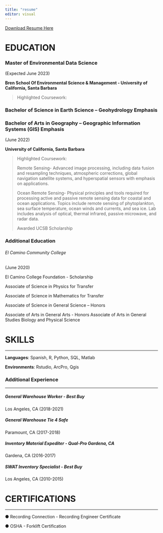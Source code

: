 ```yaml
---
title: "resume"
editor: visual
---
```


[[Download Resume Here](~/Documents/MEDS/romero61.github.io/romero_resume.docx)]{style="color: red"}

# EDUCATION

### **Master of Environmental Data Science**

(Expected June 2023)

**Bren School Of Environmental Science & Management - University of California, Santa Barbara**

> Highlighted Coursework:

### **Bachelor of Science in Earth Science -- Geohydrology Emphasis**

### **Bachelor of Arts in Geography -- Geographic Information Systems (GIS) Emphasis**

(June 2022)

**University of California, Santa Barbara**

> Highlighted Coursework:
>
> Remote Sensing- Advanced image processing, including data fusion and resampling techniques, atmospheric corrections, global navigation satellite systems, and hyperspatial sensors with emphasis on applications.
>
> Ocean Remote Sensing- Physical principles and tools required for processing active and passive remote sensing data for coastal and ocean applications. Topics include remote sensing of phytoplankton, sea surface temperature, ocean winds and currents, and sea ice. Lab includes analysis of optical, thermal infrared, passive microwave, and radar data.
>
> Awarded UCSB Scholarship

### Additional Education

###### El Camino Community College

(June 2020)

El Camino College Foundation - Scholarship

Associate of Science in Physics for Transfer

Associate of Science in Mathematics for Transfer

Associate of Science in General Science -- Honors

Associate of Arts in General Arts - Honors Associate of Arts in General Studies Biology and Physical Science

# SKILLS

------------------------------------------------------------------------

**Languages**: Spanish, R, Python, SQL, Matlab

**Environments**: Rstudio, ArcPro, Qgis

### Additional Experience

------------------------------------------------------------------------

##### General Warehouse Worker - Best Buy

Los Angeles, CA (2018-2021)

##### General Warehouse Tie 4 Safe

Paramount, CA (2017-2018)

##### Inventory Material Expediter - Qual-Pro Gardena, CA

Gardena, CA (2016-2017)

##### SWAT Inventory Specialist - Best Buy

Los Angeles, CA (2010-2015)

# CERTIFICATIONS

------------------------------------------------------------------------

● Recording Connection - Recording Engineer Certificate

● OSHA - Forklift Certification
